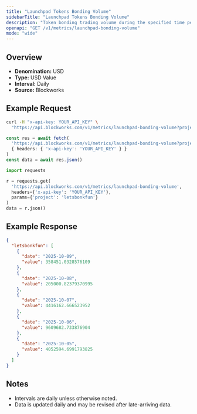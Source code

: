 ```yaml
---
title: "Launchpad Tokens Bonding Volume"
sidebarTitle: "Launchpad Tokens Bonding Volume"
description: "Token bonding trading volume during the specified time period for given launchpad."
openapi: "GET /v1/metrics/launchpad-bonding-volume"
mode: "wide"
---
```


## Overview

- **Denomination:** USD
- **Type:** USD Value
- **Interval:** Daily
- **Source:** Blockworks

## Example Request

<CodeGroup>

```bash cURL
curl -H "x-api-key: YOUR_API_KEY" \
  "https://api.blockworks.com/v1/metrics/launchpad-bonding-volume?project=letsbonkfun"
```

```typescript TypeScript
const res = await fetch(
  'https://api.blockworks.com/v1/metrics/launchpad-bonding-volume?project=letsbonkfun',
  { headers: { 'x-api-key': 'YOUR_API_KEY' } }
)
const data = await res.json()
```

```python Python
import requests

r = requests.get(
  'https://api.blockworks.com/v1/metrics/launchpad-bonding-volume',
  headers={'x-api-key': 'YOUR_API_KEY'},
  params={'project': 'letsbonkfun'}
)
data = r.json()
```

</CodeGroup>

## Example Response

```json
{
  "letsbonkfun": [
    {
      "date": "2025-10-09",
      "value": 358451.0328576109
    },
    {
      "date": "2025-10-08",
      "value": 205000.82379370995
    },
    {
      "date": "2025-10-07",
      "value": 4416162.666523952
    },
    {
      "date": "2025-10-06",
      "value": 9609682.733876904
    },
    {
      "date": "2025-10-05",
      "value": 4052594.6991793825
    }
  ]
}
```

## Notes
- Intervals are daily unless otherwise noted.
- Data is updated daily and may be revised after late-arriving data.